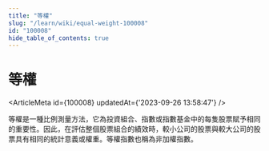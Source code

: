 ```yaml
---
title: "等權"
slug: "/learn/wiki/equal-weight-100008"
id: "100008"
hide_table_of_contents: true
---
```



# 等權

<ArticleMeta id={100008} updatedAt={'2023-09-26 13:58:47'} />
<div className='border-solid border-b border-t-0 my-4 border-[var(--ifm-color-gray-300)]' />

等權是一種比例測量方法，它為投資組合、指數或指數基金中的每隻股票賦予相同的重要性。因此，在評估整個股票組合的績效時，較小公司的股票與較大公司的股票具有相同的統計意義或權重。等權指數也稱為非加權指數。
